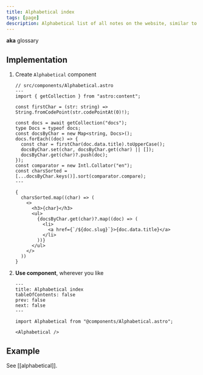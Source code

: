 ```yaml
---
title: Alphabetical index
tags: [page]
description: Alphabetical list of all notes on the website, similar to a glossary in a book
---
```


**aka** glossary

## Implementation


<Steps>

1. Create `Alphabetical` component

   ```astro
   // src/components/Alphabetical.astro
   ---
   import { getCollection } from "astro:content";

   const firstChar = (str: string) => String.fromCodePoint(str.codePointAt(0)!);

   const docs = await getCollection("docs");
   type Docs = typeof docs;
   const docsByChar = new Map<string, Docs>();
   docs.forEach((doc) => {
     const char = firstChar(doc.data.title).toUpperCase();
     docsByChar.set(char, docsByChar.get(char) || []);
     docsByChar.get(char)?.push(doc);
   });
   const comparator = new Intl.Collator("en");
   const charsSorted = [...docsByChar.keys()].sort(comparator.compare);
   ---

   {
     charsSorted.map((char) => (
       <>
         <h3>{char}</h3>
         <ul>
           {docsByChar.get(char)?.map((doc) => (
             <li>
               <a href={`/${doc.slug}`}>{doc.data.title}</a>
             </li>
           ))}
         </ul>
       </>
     ))
   }
   ```

2. **Use component**, wherever you like

   ```mdx
   ---
   title: Alphabetical index
   tableOfContents: false
   prev: false
   next: false
   ---

   import Alphabetical from "@components/Alphabetical.astro";

   <Alphabetical />
   ```

</Steps>

## Example

See [[alphabetical]].
